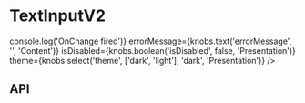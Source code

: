 
<Meta title="Form Elements/TextInputV2" component={TextInputV2} />

# TextInputV2

<Canvas>
  <Story name="Base component">
    <TextInputV2
      label={knobs.text('label', 'Pets name', 'Content')}
      onChange={(e) => console.log('OnChange fired')}
      errorMessage={knobs.text('errorMessage', '', 'Content')}
      isDisabled={knobs.boolean('isDisabled', false, 'Presentation')}
      theme={knobs.select('theme', ['dark', 'light'], 'dark', 'Presentation')}
    />
  </Story>
</Canvas>

## API

<ArgsTable of={TextInputV2} />
